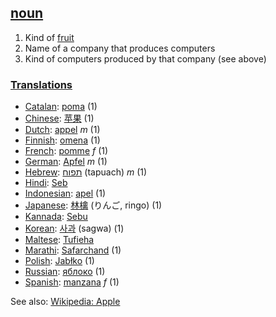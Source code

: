 ==[[noun]]==
#Kind of [[fruit]]
#Name of a company that produces computers
#Kind of computers produced by that company (see above)

===[[Translation]]s===
*[[Catalan]]: [[poma]] (1)
*[[Chinese]]: [[苹果]] (1)
*[[Dutch]]: [[appel]] ''m'' (1)
*[[Finnish]]: [[omena]] (1)
*[[French]]: [[pomme]] ''f'' (1)
*[[German]]: [[Apfel]] ''m'' (1)
*[[Hebrew]]: [[תפוח]] (tapuach) ''m'' (1)
*[[Hindi]]: [[Seb]]
*[[Indonesian]]: [[apel]] (1)
*[[Japanese]]: [[林檎]] (りんご, ringo) (1)
*[[Kannada]]: [[Sebu]]
*[[Korean]]: [[사과]] (sagwa) (1)
*[[Maltese]]: [[Tufieha]]
*[[Marathi]]: [[Safarchand]] (1)
*[[Polish]]: [[Jabłko]] (1)
*[[Russian]]: [[яблоко]] (1)
*[[Spanish]]: [[manzana]] ''f'' (1)

See also: [http://www.wikipedia.org/wiki/Apple Wikipedia: Apple]